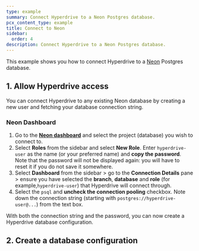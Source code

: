 ```yaml
---
type: example
summary: Connect Hyperdrive to a Neon Postgres database.
pcx_content_type: example
title: Connect to Neon
sidebar:
  order: 4
description: Connect Hyperdrive to a Neon Postgres database.
---
```



This example shows you how to connect Hyperdrive to a [Neon](https://neon.tech/) Postgres database.

## 1. Allow Hyperdrive access

You can connect Hyperdrive to any existing Neon database by creating a new user and fetching your database connection string.

### Neon Dashboard

1. Go to the [**Neon dashboard**](https://console.neon.tech/app/projects) and select the project (database) you wish to connect to.
2. Select **Roles** from the sidebar and select **New Role**. Enter `hyperdrive-user` as the name (or your preferred name) and **copy the password**. Note that the password will not be displayed again: you will have to reset it if you do not save it somewhere.
3. Select **Dashboard** from the sidebar > go to the **Connection Details** pane > ensure you have selected the **branch**, **database** and **role** (for example,`hyperdrive-user`) that Hyperdrive will connect through.
4. Select the `psql` and **uncheck the connection pooling** checkbox. Note down the connection string (starting with `postgres://hyperdrive-user@...`) from the text box.

With both the connection string and the password, you can now create a Hyperdrive database configuration.

## 2. Create a database configuration

<Render file="create-hyperdrive-config" />
